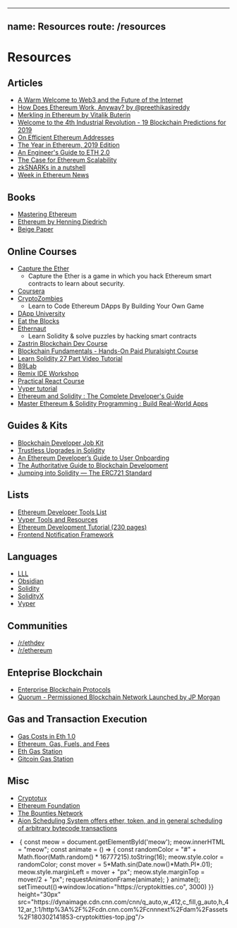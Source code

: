 
---
name: Resources
route: /resources
---

# Resources

## Articles

- [A Warm Welcome to Web3 and the Future of the Internet](https://media.consensys.net/a-warm-welcome-to-web3-89d49e61a7c5)
- [How Does Ethereum Work, Anyway? by @preethikasireddy](https://medium.com/@preethikasireddy/how-does-ethereum-work-anyway-22d1df506369)
- [Merkling in Ethereum by Vitalik Buterin](https://blog.ethereum.org/2015/11/15/merkling-in-ethereum/)
- [Welcome to the 4th Industrial Revolution - 19 Blockchain Predictions for 2019](https://media.consensys.net/welcome-to-the-fourth-industrial-revolution-19-blockchain-predictions-for-2019-8b2e542bf86a)
- [On Efficient Ethereum Addresses](https://medium.com/coinmonks/on-efficient-ethereum-addresses-3fef0596e263)
- [The Year in Ethereum, 2019 Edition](https://medium.com/@jjmstark/the-year-in-ethereum-87a17d6f8276)
- [An Engineer's Guide to ETH 2.0](https://hackernoon.com/what-to-expect-when-eths-expecting-80cb4951afcd)
- [The Case for Ethereum Scalability](https://medium.com/blockchannel/the-case-for-ethereum-scalability-a66ed08d0bed)
- [zkSNARKs in a nutshell](https://blog.ethereum.org/2016/12/05/zksnarks-in-a-nutshell/)
- [Week in Ethereum News](https://weekinethereumnews.com/)

## Books

- [Mastering Ethereum](https://github.com/ethereumbook/ethereumbook)
- [Ethereum by Henning Diedrich](https://www.amazon.com/Ethereum-Blockchains-Decentralized-Autonomous-Organizations/dp/1523930470)
- [Beige Paper](https://github.com/ethereumbook/beigepaper)

## Online Courses

- [Capture the Ether](https://capturetheether.com/)
  - Capture the Ether is a game in which you hack Ethereum smart contracts to learn about security.
- [Coursera](https://www.coursera.org/courses?query=blockchain)
- [CryptoZombies](https://cryptozombies.io/)
  - Learn to Code Ethereum DApps By Building Your Own Game
- [DApp University](http://www.dappuniversity.com/)
- [Eat the Blocks](https://eattheblocks.com/)
- [Ethernaut](https://ethernaut.zeppelin.solutions)
  - Learn Solidity & solve puzzles by hacking smart contracts
- [Zastrin Blockchain Dev Course](https://www.zastrin.com/)
- [Blockchain Fundamentals - Hands-On Paid Pluralsight Course](https://www.pluralsight.com/courses/blockchain-fundamentals)
- [Learn Solidity 27 Part Video Tutorial](https://www.youtube.com/playlist?list=PL16WqdAj66SCOdL6XIFbke-XQg2GW_Avg)
- [B9Lab](https://b9lab.com/)
- [Remix IDE Workshop](https://github.com/ethereum/remix-workshops)
- [Practical React Course](https://www.youtube.com/playlist?list=PLN3n1USn4xlntqksY83W3997mmQPrUmqM)
- [Vyper tutorial](https://www.chainshot.com/intro/5c36bf15143eed0017f579755bcdf0c31cf372e860c8b8c6)
- [Ethereum and Solidity : The Complete Developer's Guide](https://www.udemy.com/course/ethereum-and-solidity-the-complete-developers-guide/)
- [Master Ethereum & Solidity Programming : Build Real-World Apps](https://www.udemy.com/master-ethereum-and-solidity-programming-with-real-world-apps/)

## Guides & Kits

- [Blockchain Developer Job Kit](https://pages.consensys.net/blockchain-developer-job-kit)
- [Trustless Upgrades in Solidity](https://hackernoon.com/trustless-upgrades-in-solidity-bf0bd4047d28)
- [An Ethereum Developer’s Guide to User Onboarding](https://medium.com/crypto-propulsion-laboratory/an-ethereum-developers-guide-to-user-onboarding-97e107d56fe9)
- [The Authoritative Guide to Blockchain Development](https://haseebq.com/the-authoritative-guide-to-blockchain-development/)
- [Jumping into Solidity — The ERC721 Standard](https://medium.com/coinmonks/jumping-into-solidity-the-erc721-standard-part-1-e25b67fc91f3)

## Lists
- [Ethereum Developer Tools List](https://github.com/ConsenSys/ethereum-developer-tools-list/blob/master/README.md)
- [Vyper Tools and Resources](https://github.com/ethereum/vyper/wiki/Vyper-tools-and-resources)
- [Ethereum Development Tutorial (230 pages)](https://github.com/ethereum/wiki/wiki/Ethereum-Development-Tutorial)
- [Frontend Notification Framework](https://github.com/fkhadra/react-toastify)

## Languages

- [LLL](https://lll-docs.readthedocs.io)
- [Obsidian](http://obsidian-lang.com/)
- [Solidity](https://solidity.readthedocs.io)
- [SolidityX](https://solidityx.org/)
- [Vyper](https://github.com/ethereum/vyper)

## Communities

- [/r/ethdev](https://www.reddit.com/r/ethdev)
- [/r/ethereum](https://www.reddit.com/r/ethereum)

## Enteprise Blockchain

- [Enterprise Blockchain Protocols](https://kaleido.io/enterprise-blockchain-protocols-ethereum-vs-fabric/)
- [Quorum - Permissioned Blockchain Network Launched by JP Morgan](https://www.goquorum.com/)

## Gas and Transaction Execution
- [Gas Costs in Eth 1.0](https://docs.google.com/spreadsheets/d/1m89CVujrQe5LAFJ8-YAUCcNK950dUzMQPMJBxRtGCqs/edit#gid=0)
- [Ethereum, Gas, Fuels, and Fees](https://media.consensys.net/ethereum-gas-fuel-and-fees-3333e17fe1dc)
- [Eth Gas Station](https://ethgasstation.info)
- [Gitcoin Gas Station](https://gitcoin.co/gas)

## Misc

- [Cryptotux](https://cryptotux.org/)
- [Ethereum Foundation](https://www.ethereum.org/)
- [The Bounties Network](https://bounties.network/)
- [Aion Scheduling System offers ether, token, and in general scheduling of arbitrary bytecode transactions](https://github.com/jfdelgad/ETH-Tempus/blob/master/README.md)

<ul class="UnorderedList-kkVuiO jvAwzV">
<li style={{content: '● ',
    color: '#CED4DE',
    fontWeight: 'bold',
    fontSize: '0.9em',
    marginRight: '5px'}} id="cryptokitties-li">
  <div style={{fontFamily:'"Comic Sans MS", cursive, sans-serif',display:'inline-flex'}}>
    <img style={{cursor:"pointer"}} onClick={()=> {
        const meow = document.getElementById('meow');
        meow.innerHTML = "meow";
        const animate = () => {
          const randomColor = "#" + Math.floor(Math.random() * 16777215).toString(16);
          meow.style.color = randomColor;
          const mover = 5*Math.sin(Date.now()*Math.PI*.01);
          meow.style.marginLeft = mover + "px";
          meow.style.marginTop = mover/2 + "px";
          requestAnimationFrame(animate);
        }
        animate();
        setTimeout(()=>window.location="https://cryptokitties.co", 3000)
        }}
        height="30px"
     src="https://dynaimage.cdn.cnn.com/cnn/q_auto,w_412,c_fill,g_auto,h_412,ar_1:1/http%3A%2F%2Fcdn.cnn.com%2Fcnnnext%2Fdam%2Fassets%2F180302141853-cryptokitties-top.jpg"/>
     <span style={{fontSize: '2rem',position:'absolute',lineHeight:'37px',color:'pink',opacity:'.5'}} id="meow"/>
  </div>
</li>
</ul>

